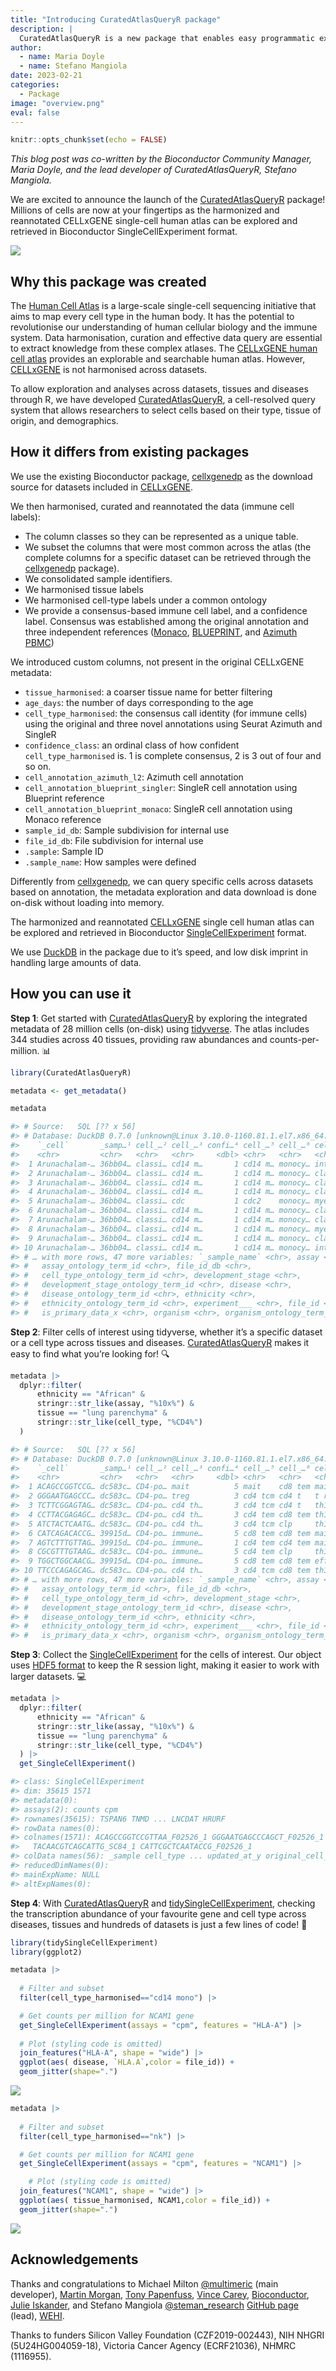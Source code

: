 ```yaml
---
title: "Introducing CuratedAtlasQueryR package"
description: |
  CuratedAtlasQueryR is a new package that enables easy programmatic exploration of CELLxGENE single-cell human cell atlas data.
author:
  - name: Maria Doyle
  - name: Stefano Mangiola
date: 2023-02-21
categories:
  - Package
image: "overview.png"
eval: false
---
```


```r
knitr::opts_chunk$set(echo = FALSE)
```

*This blog post was co-written by the Bioconductor Community Manager, Maria Doyle, and the lead developer of CuratedAtlasQueryR, Stefano Mangiola.*

We are excited to announce the launch of the [CuratedAtlasQueryR](https://github.com/stemangiola/CuratedAtlasQueryR) package! Millions of cells are now at your fingertips as the harmonized and reannotated CELLxGENE single-cell human atlas can be explored and retrieved in Bioconductor SingleCellExperiment format.

![](overview.png){fig-alt="A diagram showing the tools underlying the CuratedAtlasQueryR package and the workflow."}

## Why this package was created

The [Human Cell Atlas](https://www.humancellatlas.org/) is a large-scale single-cell sequencing initiative that aims to map every cell type in the human body. It has the potential to revolutionise our understanding of human cellular biology and the immune system. Data harmonisation, curation and effective data query are essential to extract knowledge from these complex atlases. The [CELLxGENE human cell atlas](https://cellxgene.cziscience.com/) provides an explorable and searchable human atlas. However, [CELLxGENE](https://cellxgene.cziscience.com/) is not harmonised across datasets.

To allow exploration and analyses across datasets, tissues and diseases through R, we have developed [CuratedAtlasQueryR](https://stemangiola.github.io/CuratedAtlasQueryR/), a cell-resolved query system that allows researchers to select cells based on their type, tissue of origin, and demographics.

## How it differs from existing packages

We use the existing Bioconductor package, [cellxgenedp](https://bioconductor.org/packages/release/bioc/html/cellxgenedp.html) as the download source for datasets included in [CELLxGENE](https://cellxgene.cziscience.com/). 

We then harmonised, curated and reannotated the data (immune cell labels):

- The column classes so they can be represented as a unique table.
- We subset the columns that were most common across the atlas (the complete columns for a specific dataset can be retrieved through the [cellxgenedp](https://bioconductor.org/packages/release/bioc/html/cellxgenedp.html) package).
- We consolidated sample identifiers.
- We harmonised tissue labels
- We harmonised cell-type labels under a common ontology
- We provide a consensus-based immune cell label, and a confidence label. Consensus was established among the original annotation and three independent references ([Monaco](https://www.ncbi.nlm.nih.gov/geo/query/acc.cgi?acc=GSE107011), [BLUEPRINT](https://rdrr.io/github/LTLA/celldex/man/BlueprintEncodeData.html), and [Azimuth PBMC](https://azimuth.hubmapconsortium.org/references/human_pbmc/))

We introduced custom columns, not present in the original CELLxGENE metadata:

- `tissue_harmonised`: a coarser tissue name for better filtering
- `age_days`: the number of days corresponding to the age
- `cell_type_harmonised`: the consensus call identity (for immune cells) using the original and three novel annotations using Seurat Azimuth and SingleR
- `confidence_class`: an ordinal class of how confident `cell_type_harmonised` is. 1 is complete consensus, 2 is 3 out of four and so on.
- `cell_annotation_azimuth_l2`: Azimuth cell annotation
- `cell_annotation_blueprint_singler`: SingleR cell annotation using Blueprint reference
- `cell_annotation_blueprint_monaco`: SingleR cell annotation using Monaco reference
- `sample_id_db`: Sample subdivision for internal use
- `file_id_db`: File subdivision for internal use
- `.sample`: Sample ID
- `.sample_name`: How samples were defined


Differently from [cellxgenedp](https://bioconductor.org/packages/release/bioc/html/cellxgenedp.html), we can query specific cells across datasets based on annotation, the metadata exploration and data download is done on-disk without loading into memory. 

The harmonized and reannotated [CELLxGENE](https://cellxgene.cziscience.com/) single cell human atlas can be explored and retrieved in Bioconductor [SingleCellExperiment](https://bioconductor.org/packages/release/bioc/html/SingleCellExperiment.html) format.

We use [DuckDB](https://duckdb.org/) in the package due to it's speed, and low disk imprint in handling large amounts of data.

## How you can use it

**Step 1**: Get started with [CuratedAtlasQueryR](https://github.com/stemangiola/CuratedAtlasQueryR) by exploring the integrated metadata of 28 million cells (on-disk) using [tidyverse](https://www.tidyverse.org/). The atlas includes 344 studies across 40 tissues, providing raw abundances and counts-per-million. 📊

```r
library(CuratedAtlasQueryR)

metadata <- get_metadata()

metadata

#> # Source:   SQL [?? x 56]
#> # Database: DuckDB 0.7.0 [unknown@Linux 3.10.0-1160.81.1.el7.x86_64:R 4.2.0/:memory:]
#>    `_cell`       _samp…¹ cell_…² cell_…³ confi…⁴ cell_…⁵ cell_…⁶ cell_…⁷ sampl…⁸
#>    <chr>         <chr>   <chr>   <chr>     <dbl> <chr>   <chr>   <chr>   <chr>  
#>  1 Arunachalam-… 36bb04… classi… cd14 m…       1 cd14 m… monocy… interm… 80ab02…
#>  2 Arunachalam-… 36bb04… classi… cd14 m…       1 cd14 m… monocy… classi… 80ab02…
#>  3 Arunachalam-… 36bb04… classi… cd14 m…       1 cd14 m… monocy… classi… 80ab02…
#>  4 Arunachalam-… 36bb04… classi… cd14 m…       1 cd14 m… monocy… classi… 80ab02…
#>  5 Arunachalam-… 36bb04… classi… cdc           1 cdc2    monocy… myeloi… 80ab02…
#>  6 Arunachalam-… 36bb04… classi… cd14 m…       1 cd14 m… monocy… classi… 80ab02…
#>  7 Arunachalam-… 36bb04… classi… cd14 m…       1 cd14 m… monocy… classi… 80ab02…
#>  8 Arunachalam-… 36bb04… classi… cd14 m…       1 cd14 m… monocy… myeloi… 80ab02…
#>  9 Arunachalam-… 36bb04… classi… cd14 m…       1 cd14 m… monocy… classi… 80ab02…
#> 10 Arunachalam-… 36bb04… classi… cd14 m…       1 cd14 m… monocy… interm… 80ab02…
#> # … with more rows, 47 more variables: `_sample_name` <chr>, assay <chr>,
#> #   assay_ontology_term_id <chr>, file_id_db <chr>,
#> #   cell_type_ontology_term_id <chr>, development_stage <chr>,
#> #   development_stage_ontology_term_id <chr>, disease <chr>,
#> #   disease_ontology_term_id <chr>, ethnicity <chr>,
#> #   ethnicity_ontology_term_id <chr>, experiment___ <chr>, file_id <chr>,
#> #   is_primary_data_x <chr>, organism <chr>, organism_ontology_term_id <chr>, …
```

**Step 2**: Filter cells of interest using tidyverse, whether it's a specific dataset or a cell type across tissues and diseases. [CuratedAtlasQueryR](https://github.com/stemangiola/CuratedAtlasQueryR) makes it easy to find what you're looking for! 🔍

```r
metadata |>
  dplyr::filter(
      ethnicity == "African" &
      stringr::str_like(assay, "%10x%") &
      tissue == "lung parenchyma" &
      stringr::str_like(cell_type, "%CD4%")
  ) 

#> # Source:   SQL [?? x 56]
#> # Database: DuckDB 0.7.0 [unknown@Linux 3.10.0-1160.81.1.el7.x86_64:R 4.2.0/:memory:]
#>    `_cell`       _samp…¹ cell_…² cell_…³ confi…⁴ cell_…⁵ cell_…⁶ cell_…⁷ sampl…⁸
#>    <chr>         <chr>   <chr>   <chr>     <dbl> <chr>   <chr>   <chr>   <chr>  
#>  1 ACAGCCGGTCCG… dc583c… CD4-po… mait          5 mait    cd8 tem mait    b41104…
#>  2 GGGAATGAGCCC… dc583c… CD4-po… treg          3 cd4 tcm cd4 t   t regu… b41104…
#>  3 TCTTCGGAGTAG… dc583c… CD4-po… cd4 th…       3 cd4 tcm cd4 t   th1/th… b41104…
#>  4 CCTTACGAGAGC… dc583c… CD4-po… cd4 th…       3 cd4 tem cd8 tem th1/th… b41104…
#>  5 ATCTACTCAATG… dc583c… CD4-po… cd4 th…       3 cd4 tcm clp     th17    b41104…
#>  6 CATCAGACACCG… 39915d… CD4-po… immune…       5 cd8 tem cd8 tem mait    200214…
#>  7 AGTCTTTGTTAG… 39915d… CD4-po… immune…       1 cd4 tem cd4 tem mait    200214…
#>  8 CGCGTTTGTAAG… dc583c… CD4-po… immune…       5 cd4 tem clp     th1/th… b41104…
#>  9 TGGCTGGCAACG… 39915d… CD4-po… immune…       5 cd8 tem cd8 tem effect… 200214…
#> 10 TTCCCAGAGCAG… dc583c… CD4-po… cd4 th…       3 cd4 tcm cd8 tem th1/th… b41104…
#> # … with more rows, 47 more variables: `_sample_name` <chr>, assay <chr>,
#> #   assay_ontology_term_id <chr>, file_id_db <chr>,
#> #   cell_type_ontology_term_id <chr>, development_stage <chr>,
#> #   development_stage_ontology_term_id <chr>, disease <chr>,
#> #   disease_ontology_term_id <chr>, ethnicity <chr>,
#> #   ethnicity_ontology_term_id <chr>, experiment___ <chr>, file_id <chr>,
#> #   is_primary_data_x <chr>, organism <chr>, organism_ontology_term_id <chr>, …
```

**Step 3**: Collect the [SingleCellExperiment](https://bioconductor.org/packages/release/bioc/html/SingleCellExperiment.html) for the cells of interest. Our object uses [HDF5 format](https://en.wikipedia.org/wiki/Hierarchical_Data_Format) to keep the R session light, making it easier to work with larger datasets. 💻

```r
metadata |>
  dplyr::filter(
      ethnicity == "African" &
      stringr::str_like(assay, "%10x%") &
      tissue == "lung parenchyma" &
      stringr::str_like(cell_type, "%CD4%")
  ) |>
  get_SingleCellExperiment()

#> class: SingleCellExperiment 
#> dim: 35615 1571 
#> metadata(0):
#> assays(2): counts cpm
#> rownames(35615): TSPAN6 TNMD ... LNCDAT HRURF
#> rowData names(0):
#> colnames(1571): ACAGCCGGTCCGTTAA_F02526_1 GGGAATGAGCCCAGCT_F02526_1 ...
#>   TACAACGTCAGCATTG_SC84_1 CATTCGCTCAATACCG_F02526_1
#> colData names(56): _sample cell_type ... updated_at_y original_cell_id
#> reducedDimNames(0):
#> mainExpName: NULL
#> altExpNames(0):
```

**Step 4**: With [CuratedAtlasQueryR](https://github.com/stemangiola/CuratedAtlasQueryR) and [tidySingleCellExperiment](https://stemangiola.github.io/tidySingleCellExperiment/articles/introduction.html), checking the transcription abundance of your favourite gene and cell type across diseases, tissues and hundreds of datasets is just a few lines of code! 🎉

```r
library(tidySingleCellExperiment)
library(ggplot2)

metadata |>
  
  # Filter and subset
  filter(cell_type_harmonised=="cd14 mono") |>

  # Get counts per million for NCAM1 gene
  get_SingleCellExperiment(assays = "cpm", features = "HLA-A") |> 
  
  # Plot (styling code is omitted)
  join_features("HLA-A", shape = "wide") |> 
  ggplot(aes( disease, `HLA.A`,color = file_id)) +
  geom_jitter(shape=".") 
```

![](hlaplot1.png){fig-alt="A jitter plot of HLA-A expression in CD14 monocytes from different diseases."}

```r

metadata |> 
    
  # Filter and subset
  filter(cell_type_harmonised=="nk") |> 

  # Get counts per million for NCAM1 gene 
  get_SingleCellExperiment(assays = "cpm", features = "NCAM1") |> 

	# Plot (styling code is omitted)
  join_features("NCAM1", shape = "wide") |> 
  ggplot(aes( tissue_harmonised, NCAM1,color = file_id)) +
  geom_jitter(shape=".") 

```

![](hlaplot2.png){fig-alt="A jitter plot of HLA-A expression in CD14 monocytes from different tissues."}

## Acknowledgements

Thanks and congratulations to Michael Milton [@multimeric](https://github.com/multimeric) (main developer), [Martin Morgan](https://www.roswellpark.org/martin-morgan), [Tony Papenfuss](https://www.wehi.edu.au/people/tony-papenfuss), [Vince Carey](https://vjcitn.github.io/), [Bioconductor](https://www.bioconductor.org/), [Julie Iskander](https://github.com/jIskCoder), and Stefano Mangiola [@steman_research](https://twitter.com/steman_research) [GitHub page](https://github.com/stemangiola) (lead), [WEHI](https://www.wehi.edu.au/).

Thanks to funders Silicon Valley Foundation (CZF2019-002443), NIH NHGRI (5U24HG004059-18), Victoria Cancer Agency (ECRF21036), NHMRC (1116955).
